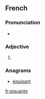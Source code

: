 ==French==

===Pronunciation===
* {{IPA|/pikɑ̃t/|lang=fr}}

===Adjective===
{{fr-adj-form}}

# {{feminine of|piquant|lang=fr}}

===Anagrams===
* [[équipant#French|équipant]]

[[fr:piquante]]